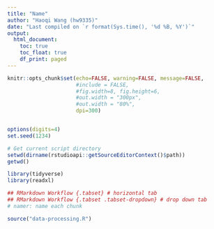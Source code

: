 ```yaml
---
title: "Name"
author: "Haoqi Wang (hw9335)"
date: "Last compiled on `r format(Sys.time(), '%d %B, %Y')`"
output:
  html_document:
    toc: true
    toc_float: true
    df_print: paged
---
```



```r
knitr::opts_chunk$set(echo=FALSE, warning=FALSE, message=FALSE,
                      #include = FALSE,
                      #fig.width=8, fig.height=6,
                      #out.width = "300px",
                      #out.width = "80%",
                      dpi=300)


options(digits=4)
set.seed(1234)
```

```r
# Get current script directory
setwd(dirname(rstudioapi::getSourceEditorContext()$path))
getwd()
```

```r
library(tidyverse)
library(readxl)
```

```r
## RMarkdown Workflow {.tabset} # horizontal tab
## RMarkdown Workflow {.tabset .tabset-dropdown} # drop down tab
# namer: name each chunk
```

```r
source("data-processing.R")
```
